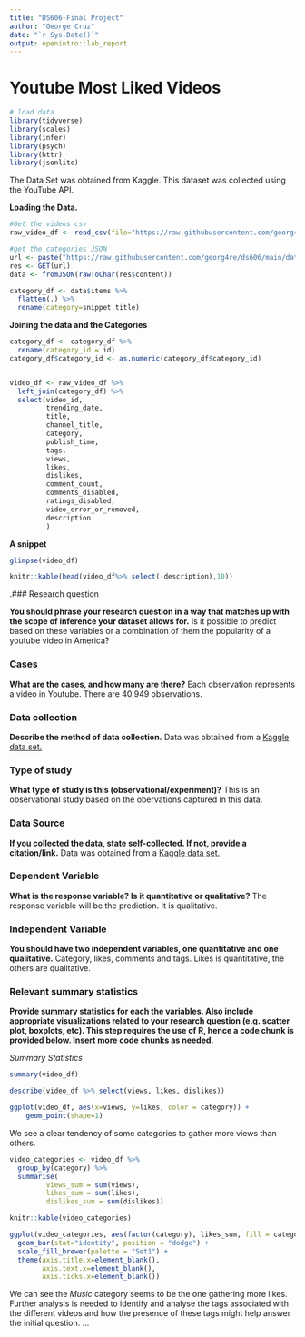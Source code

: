 ```yaml
---
title: "DS606-Final Project"
author: "George Cruz"
date: "`r Sys.Date()`"
output: openintro::lab_report
---
```


# Youtube Most Liked Videos

```r
# load data
library(tidyverse)
library(scales)
library(infer)
library(psych)
library(httr)
library(jsonlite)
```

The Data Set was obtained from Kaggle.  This dataset was collected using the YouTube API.

**Loading the Data.**
```r
#Get the videos csv
raw_video_df <- read_csv(file="https://raw.githubusercontent.com/georg4re/ds606/main/data/USvideos.csv",quote = "\"")
```

```r
#get the categories JSON
url <- paste("https://raw.githubusercontent.com/georg4re/ds606/main/data/US_category_id.json", sep="")
res <- GET(url)
data <- fromJSON(rawToChar(res$content))

category_df <- data$items %>%
  flatten(.) %>%
  rename(category=snippet.title)

```

**Joining the data and the Categories**
```r
category_df <- category_df %>%
  rename(category_id = id)
category_df$category_id <- as.numeric(category_df$category_id)


video_df <- raw_video_df %>%
  left_join(category_df) %>%
  select(video_id,
         trending_date,
         title,
         channel_title,
         category,
         publish_time, 
         tags, 
         views, 
         likes, 
         dislikes, 
         comment_count,
         comments_disabled,
         ratings_disabled,
         video_error_or_removed,
         description
         )
```

**A snippet**
```r
glimpse(video_df)
```


```r
knitr::kable(head(video_df%>% select(-description),10))
```


.### Research question 

**You should phrase your research question in a way that matches up with the scope of inference your dataset allows for.**
Is it possible to predict based on these variables or a combination of them the popularity of a youtube video in America?

### Cases 

**What are the cases, and how many are there?**
Each observation represents a video in Youtube.  There are 40,949 observations. 

### Data collection 

**Describe the method of data collection.**
Data was obtained from a [Kaggle data set.](https://www.kaggle.com/datasnaek/youtube-new?select=USvideos.csv)


### Type of study 

**What type of study is this (observational/experiment)?**
This is an observational study based on the obervations captured in this data.


### Data Source 

**If you collected the data, state self-collected. If not, provide a citation/link.**
Data was obtained from a [Kaggle data set.](https://www.kaggle.com/datasnaek/youtube-new?select=USvideos.csv)


### Dependent Variable

**What is the response variable? Is it quantitative or qualitative?**
The response variable will be the prediction. It is qualitative.


### Independent Variable

**You should have two independent variables, one quantitative and one qualitative.**
Category, likes, comments and tags.  Likes is quantitative, the others are qualitative.


### Relevant summary statistics 

**Provide summary statistics for each the variables. Also include appropriate visualizations related to your research question (e.g. scatter plot, boxplots, etc). This step requires the use of R, hence a code chunk is provided below. Insert more code chunks as needed.**

*Summary Statistics*

```r
summary(video_df)
```


```r
describe(video_df %>% select(views, likes, dislikes))
```

```r
ggplot(video_df, aes(x=views, y=likes, color = category)) +
    geom_point(shape=1)
```


We see a clear tendency of some categories to gather more views than others. 

```r
video_categories <- video_df %>%
  group_by(category) %>%
  summarise(
         views_sum = sum(views),
         likes_sum = sum(likes),
         dislikes_sum = sum(dislikes))

knitr::kable(video_categories)

```


```r
ggplot(video_categories, aes(factor(category), likes_sum, fill = category)) + 
  geom_bar(stat="identity", position = "dodge") + 
  scale_fill_brewer(palette = "Set1") + 
  theme(axis.title.x=element_blank(),
        axis.text.x=element_blank(),
        axis.ticks.x=element_blank())
```

We can see the *Music* category seems to be the one gathering more likes. Further analysis is needed to identify and analyse the tags associated with the different videos and how the presence of these tags might help answer the initial question.
...
